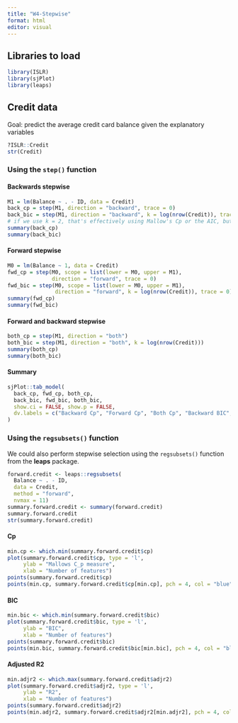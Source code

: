 ```yaml
---
title: "W4-Stepwise"
format: html
editor: visual
---
```


## Libraries to load

```r
library(ISLR) 
library(sjPlot) 
library(leaps)
```

## Credit data

Goal: predict the average credit card balance given the explanatory variables

```r
?ISLR::Credit
str(Credit)
```

### Using the `step()` function

#### Backwards stepwise

```r
M1 = lm(Balance ~ . - ID, data = Credit) 
back_cp = step(M1, direction = "backward", trace = 0)
back_bic = step(M1, direction = "backward", k = log(nrow(Credit)), trace = 0)
# if we use k = 2, that's effectively using Mallow's Cp or the AIC, but if we want BIC we need log(n)
summary(back_cp) 
summary(back_bic)
```

#### Forward stepwise

```r
M0 = lm(Balance ~ 1, data = Credit) 
fwd_cp = step(M0, scope = list(lower = M0, upper = M1), 
              direction = "forward", trace = 0)
fwd_bic = step(M0, scope = list(lower = M0, upper = M1), 
               direction = "forward", k = log(nrow(Credit)), trace = 0)
summary(fwd_cp)
summary(fwd_bic)
```

#### Forward and backward stepwise

```r
both_cp = step(M1, direction = "both")
both_bic = step(M1, direction = "both", k = log(nrow(Credit)))
summary(both_cp) 
summary(both_bic)
```

#### Summary

```r
sjPlot::tab_model(
  back_cp, fwd_cp, both_cp, 
  back_bic, fwd_bic, both_bic, 
  show.ci = FALSE, show.p = FALSE, 
  dv.labels = c("Backward Cp", "Forward Cp", "Both Cp", "Backward BIC", "Forward BIC", "Both BIC")
)
```

### Using the `regsubsets()` function

We could also perform stepwise selection using the `regsubsets()` function from the **leaps** package.

```r
forward.credit <- leaps::regsubsets(
  Balance ~ . - ID, 
  data = Credit, 
  method = "forward", 
  nvmax = 11) 
summary.forward.credit <- summary(forward.credit)
summary.forward.credit
str(summary.forward.credit)
```

#### Cp

```r
min.cp <- which.min(summary.forward.credit$cp)
plot(summary.forward.credit$cp, type = 'l', 
     ylab = "Mallows C_p measure", 
     xlab = "Number of features")
points(summary.forward.credit$cp)
points(min.cp, summary.forward.credit$cp[min.cp], pch = 4, col = "blue", cex = 2)

```

#### BIC

```r
min.bic <- which.min(summary.forward.credit$bic)
plot(summary.forward.credit$bic, type = 'l', 
     ylab = "BIC", 
     xlab = "Number of features")
points(summary.forward.credit$bic)
points(min.bic, summary.forward.credit$bic[min.bic], pch = 4, col = "blue", cex = 2)
```

#### Adjusted R2

```r
min.adjr2 <- which.max(summary.forward.credit$adjr2)
plot(summary.forward.credit$adjr2, type = 'l', 
     ylab = "R2", 
     xlab = "Number of features")
points(summary.forward.credit$adjr2)
points(min.adjr2, summary.forward.credit$adjr2[min.adjr2], pch = 4, col = "blue", cex = 2)
```
